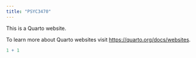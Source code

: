 ```yaml
---
title: "PSYC3470"
---
```


This is a Quarto website.

To learn more about Quarto websites visit <https://quarto.org/docs/websites>.

```r
1 + 1
```
